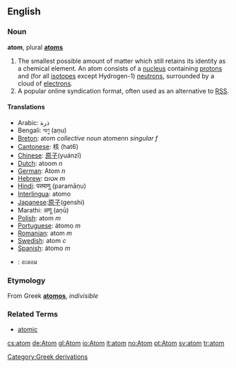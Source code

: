 {{wikipedia}}
==English==

=== Noun ===
'''atom''', plural '''[[atoms]]'''

# The smallest possible amount of matter which still retains its identity as a chemical element.  An atom consists of a [[nucleus]] containing [[proton]]s and (for all [[isotope]]s except Hydrogen-1) [[neutron]]s, surrounded by a cloud of [[electron]]s.
# A popular online syndication format, often used as an alternative to [[RSS]].

==== Translations ====
*Arabic: ذرة
*Bengali: অণু (aṇu)
*[[Breton]]: atom ''collective noun'' atomenn ''singular f''
*[[Cantonese]]: 核 (hat6)
*[[Chinese]]: [[原子]](yuánzǐ)
*[[Dutch]]: atoom ''n''
*[[German]]: Atom ''n''
*[[Hebrew]]: אטום ''m''
*[[Hindi]]: परमाणु (paramāṇu)
*[[Interlingua]]: atomo
*[[Japanese]]:[[原子]](genshi)
*Marathi: अणू (aṇū)
*[[Polish]]: atom ''m''
*[[Portuguese]]: átomo ''m''
*[[Romanian]]: atom ''m''
*[[Swedish]]: atom ''c''
*[[Spanish]]: átomo ''m''
*{{th}}: อะตอม

===Etymology===
From Greek '''[[atomos]]''', ''indivisible''

===Related Terms===
*[[atomic]]

[[Category:Greek derivations]]

[[cs:atom]]
[[de:Atom]]
[[gl:Atom]]
[[io:Atom]]
[[it:atom]]
[[no:Atom]]
[[pt:Atom]]
[[sv:atom]]
[[tr:atom]]
